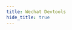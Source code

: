 ```yaml
---
title: Wechat Devtools
hide_title: true
---
```



<FeatureIcon src={wechatDevTools} title="Wechat Devtools" />
<LinkList
  data={[
    {
      title: "Settings",
      link: "/docs/ide/wechat-dev-tools/settings",
      src: wechatDevTools,
    },
  ]}
/>
